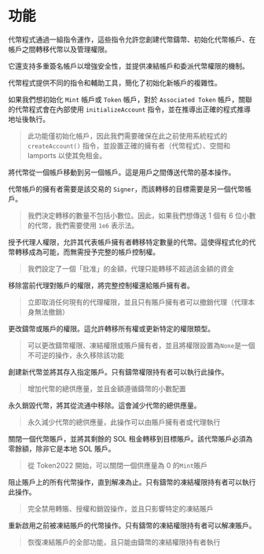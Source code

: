 
# 功能

代幣程式通過一組指令運作，這些指令允許您創建代幣鑄幣、初始化代幣帳戶、在帳戶之間轉移代幣以及管理權限。

它還支持多重簽名帳戶以增強安全性，並提供凍結帳戶和委派代幣權限的機制。

<ArticleSection name="初始化帳戶" id="intializing-an-account" level="h2" />

代幣程式提供不同的指令和輔助工具，簡化了初始化新帳戶的複雜性。

如果我們想初始化 `Mint` 帳戶或 `Token` 帳戶，對於 `Associated Token` 帳戶，關聯的代幣程式會在內部使用 `initializeAccount` 指令，並在推導出正確的程式推導地址後執行。

> 此功能僅初始化帳戶，因此我們需要確保在此之前使用系統程式的 `createAccount()` 指令，並設置正確的擁有者（代幣程式）、空間和 lamports 以使其免租金。

<ArticleSection name="轉移" id="transfer" level="h2" />

將代幣從一個帳戶移動到另一個帳戶。這是用戶之間傳送代幣的基本操作。

代幣帳戶的擁有者需要是該交易的 `Signer`，而該轉移的目標需要是另一個代幣帳戶。

> 我們決定轉移的數量不包括小數位。因此，如果我們想傳送 1 個有 6 位小數的代幣，我們需要使用 `1e6` 表示法。

<ArticleSection name="授權" id="approve" level="h2" />

授予代理人權限，允許其代表帳戶擁有者轉移特定數量的代幣。這使得程式化的代幣轉移成為可能，而無需授予完整的帳戶控制權。

> 我們設定了一個「批准」的金額，代理只能轉移不超過該金額的資金

<ArticleSection name="Revoke" id="revoke" level="h2" />

移除當前代理對賬戶的權限，將完整控制權還給賬戶擁有者。

> 立即取消任何現有的代理權限，並且只有賬戶擁有者可以撤銷代理（代理本身無法撤銷）

<ArticleSection name="Set Authority" id="set-authority" level="h2" />

更改鑄幣或賬戶的權限。這允許轉移所有權或更新特定的權限類型。

> 可以更改鑄幣權限、凍結權限或賬戶擁有者，並且將權限設置為`None`是一個不可逆的操作，永久移除該功能

<ArticleSection name="Mint To" id="mint-to" level="h2" />

創建新代幣並將其存入指定賬戶。只有鑄幣權限持有者可以執行此操作。

> 增加代幣的總供應量，並且金額遵循鑄幣的小數配置

<ArticleSection name="Burn" id="burn" level="h2" />

永久銷毀代幣，將其從流通中移除。這會減少代幣的總供應量。

> 永久減少代幣的總供應量，此操作可以由賬戶擁有者或代理執行

<ArticleSection name="Close Account" id="close-account" level="h2" />

關閉一個代幣賬戶，並將其剩餘的 SOL 租金轉移到目標賬戶。該代幣賬戶必須為零餘額，除非它是本地 SOL 賬戶。

> 從 Token2022 開始，可以關閉一個供應量為 0 的`Mint`賬戶

<ArticleSection name="Freeze Account" id="set-mint-to" level="h2" />

阻止賬戶上的所有代幣操作，直到解凍為止。只有鑄幣的凍結權限持有者可以執行此操作。

> 完全禁用轉賬、授權和銷毀操作，並且只影響特定的凍結賬戶

<ArticleSection name="Thaw Account" id="thaw-account" level="h2" />

重新啟用之前被凍結賬戶的代幣操作。只有鑄幣的凍結權限持有者可以解凍賬戶。

> 恢復凍結賬戶的全部功能，且只能由鑄幣的凍結權限持有者執行
